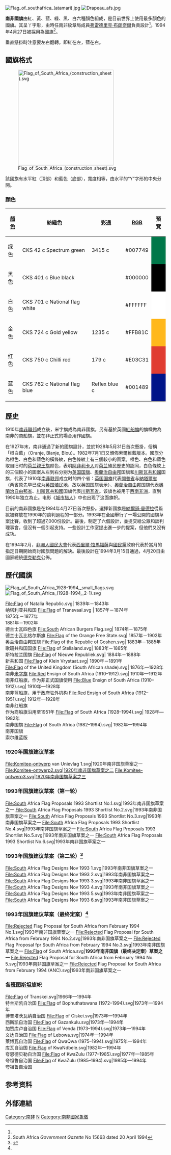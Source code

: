 {{NoteTA
| G1 = Country
| G2 = PP
| 1=zh-hans:非洲人国民大会; zh-hant:非洲人國民大會; zh-tw:非洲民族議會
}}
{{National flag infobox
|Name = 南非共和國
|Article = 國旗
|Image = Flag of South Africa.svg
|Use = 110110
|Symbol = 
|Proportion = 2:3
|Adoption = 1994年4月27日
|Design = 紅、黃、藍、綠、黑、白六種顏色組成，呈丫字形
|Designer = [[弗雷德里克·布朗奈爾|弗雷德里克·布朗奈爾]]<ref name="stormmg30510">{{cite news |url=https://www.storm.mg/lifestyle/30510?srcid=gAAAAABcwB3PDgtLMjWae5QRl_FGLxw7H9NiyTVjz_HJxrIn6ufKJSq91SMIk46aWaIW9-_hbAlLjtHM1-cII0jjnZtbY08-NA%253D%253D |title=融合與團結 南非現代國旗的故事 |publisher=風傳媒 |date=2014年4月28日 |accessdate=2019年4月24日 |archive-date=2021年4月21日 |archive-url=https://web.archive.org/web/20210421153214/https://www.storm.mg/lifestyle/30510?srcid=gAAAAABcwB3PDgtLMjWae5QRl_FGLxw7H9NiyTVjz_HJxrIn6ufKJSq91SMIk46aWaIW9-_hbAlLjtHM1-cII0jjnZtbY08-NA%253D%253D |dead-url=no }}</ref>
|Diminutive = 
|Name2 = 南非國旗
|Article2 = 
|Image2 = Flag of South Africa (1928–1994).svg
|Use2 = 110110
|Symbol2 = 
|Proportion2 = 2:3
|Adoption2 = 1928年5月31日（首次启用）<br/>1982年7月1日（稍作修改）
|Relinquished2 = 1994年4月20日
|Design2 = 國旗分為取自旧时[[王子旗|荷兰親王旗]]的橙色、白色和藍色的等寬橫條紋。白色條紋上有三個較小的標誌，从左到右分别为[[英国国旗|英国国旗]]、[[奥兰治自由邦|奥兰治自由邦]]国旗和[[德兰士瓦共和国|德兰士瓦共和国]]国旗。
|Diminutive2 = 
|Name3 = 
|Article3 = 
|Image3 = Naval_Ensign_of_South_Africa.svg
|Use3 = 000001
|Symbol3 = 
|Proportion3 = 2:3
|Adoption3 = 1994年9月29日
|Design3 = 
|Diminutive3 = 
}}

[[File:Flag_of_southafrica_(atamari).jpg|thumb]]
[[File:Drapeau_afs.jpg|thumb]]

'''南非國旗'''由紅、黃、藍、綠、黑、白六種顏色組成，是目前世界上使用最多顏色的國旗。其呈丫字形，由時任南非紋章局成員[[弗雷德里克·布朗奈爾|弗雷德里克·布朗奈爾]]負責設計<ref name="stormmg30510"/>。1994年4月27日被採用為國旗<ref>South Africa ''Government Gazette'' No 15663 dated 20 April 1994</ref>。

垂直懸掛時注意要左右翻轉，即紅在左，藍在右。

== 國旗格式 ==
[[File:Flag_of_South_Africa_(construction_sheet).svg|300px]]

該國旗有水平紅（頂部）和藍色（底部），寬度相等，由水平的“Y”字形的中央分開。

=== 顏色 ===
{| class="wikitable"
|- class="nowrap"
![[顏色|顏色]]
!紡織色
![[彩通|彩通]]
![[RGB|RGB]]
!預覽
|- style="text-align:left;"
|绿色
| CKS 42 c Spectrum green 
| 3415 c 
|#007749
| style="background: #007749;"|
|- style="text-align:left;"
|黑色
| CKS 401 c Blue black 
|
|#000000
| style="background:#000000;"|
|- style="text-align:left;"
|白色
| CKS 701 c National flag white
|
|#FFFFFF
| style="background:#FFFFFF;"|
|- style="text-align:left;"
|金色
| CKS 724 c Gold yellow 
| 1235 c 
|#FFB81C
| style="background: #FFB81C;"|
|- style="text-align:left;"
|红色
| CKS 750 c Chilli red 
| 179 c 
|#E03C31
| style="background: #E03C31;"|
|- style="text-align:left;"
|蓝色
| CKS 762 c National flag blue 
| Reflex blue c 
|#001489
| style="background: #001489;"|
|}

== 歷史 ==
1910年[[南非聯邦|南非聯邦]]成立後，米字旗成為南非國旗，另有基於英國[[紅船旗|紅船旗]]的旗幟做為南非的商船旗，並在非正式的場合用作國旗。

在1927年末，南非通過了新的國旗設計，並於1928年5月31日首次懸掛，俗稱「橙白藍」（Oranje, Blanje, Blou）。1982年7月1日又頒佈索爾維藍版本。國旗分為橙色、白色和藍色的橫條紋，白色條紋上有三個較小的圖案。橙色、白色和藍色取自旧时的[[王子旗|荷兰親王旗]]颜色，表明[[阿非利卡人|阿非利卡人]]对[[荷兰|荷兰]]殖民歷史的認同，白色條紋上的三個較小的圖案从左到右分别为[[英国国旗|英国国旗]]、[[奧蘭治自由邦|奧蘭治自由邦]]国旗和[[川斯瓦共和國|川斯瓦共和國]]国旗，代表了1910年[[南非联邦|南非联邦]]成立时的四个省：[[英国国旗|英国国旗]]代表[[開普省|開普省]]与[[納塔爾省|納塔爾省]]（两省原先早已成为[[英国殖民地|英国殖民地]]，故以英国国旗表示）、[[奧蘭治自由邦|奧蘭治自由邦]]国旗代表[[奧蘭治自由邦省|奧蘭治自由邦省]]、[[川斯瓦共和國|川斯瓦共和國]]国旗代表[[川斯瓦省|川斯瓦省]]。该旗也被用于[[西南非洲|西南非洲]]，直到1990年独立為止。电影《[[城市猎人_(电影)|城市猎人]]》中也出现了这面旗帜。

目前的南非國旗是在1994年4月27日首次懸掛。選擇新國旗是[[納爾遜·曼德拉|納爾遜·曼德拉]]從監獄被釋放在1990年的談判過程的一部分。1993年在全國舉行了一場公開的國旗草案比賽，收到了超過7,000份設計。最後，制定了六個設計，並提交給公眾和談判理事會，但沒有一個引起支持。一些設計工作室提出進一步的提案，但他們又沒有成功。

在1994年2月，[[非洲人國民大會|非洲人國民大會]]代表[[西里爾·拉馬福薩|西里爾·拉馬福薩]]與[[國民黨_(南非)|國民黨]]政府代表{{le|魯爾夫·梅耶爾|Roelf Meyer}}於當月的指定日期開始商討國旗問題的解決。最後設計在1994年3月15日通過，4月20日由國家總統[[德克勒克|德克勒克]]公佈。

== 歷代國旗 ==
[[File:Flag_of_South_Africa_1928-1994,_small_flags.svg|thumb]] 
[[File:Flag_of_South_Africa_(1928–1994,_2-1).svg|thumb]] 
<gallery>
File:Flag of Natalia Republic.svg|{{FIAV|historical|1}} 1839年－1843年<br>纳塔利亚共和国
File:Flag of Transvaal.svg |{{FIAV|historical|1}} 1857年－1874年<br>1875年－1877年<br>1881年－1902年<br>德兰士瓦四色旗
File:South African Burgers Flag.svg|{{FIAV|historical|1}} 1874年－1875年<br>德兰士瓦比格尔斯旗
File:Flag of the Orange Free State.svg|{{FIAV|historical|1}} 1857年－1902年<br>奥兰治自由邦国旗
File:Flag of the Republic of Goshen.svg|{{FIAV|historical|1}} 1883年－1885年<br>歌珊共和国国旗
File:Flag of Stellaland.svg|{{FIAV|historical|1}} 1883年－1885年<br>斯特拉兰国旗
File:Flag of Nieuwe Republiek.svg|{{FIAV|historical|1}} 1884年－1888年<br>新共和国
File:Flag of Klein Vrystaat.svg|{{FIAV|historical|1}} 1890年－1891年<br>{{span-tt|小自由邦|Klein Vrystaat}}
File:Flag of the United Kingdom (South African shade).svg|{{FIAV|historical|1}} 1876年—1928年<br>南非[[米字旗|米字旗]]
File:Red Ensign of South Africa (1910–1912).svg|{{FIAV|historical|1}} 1910年—1912年<br>南非红船旗，作为非正式国旗使用
File:Blue Ensign of South Africa (1910–1912).svg|{{FIAV|historical|1}} 1910年—1928年<br>南非蓝船旗，用于政府驻外机构
File:Red Ensign of South Africa (1912–1951).svg|{{FIAV|historical|1}} 1912年—1928年<br>南非红船旗<br>作为商船旗沿用至1951年
File:Flag of South Africa (1928–1994).svg|{{FIAV|historical|1}} 1928年—1982年<br>南非国旗
File:Flag of South Africa (1982–1994).svg|{{FIAV|historical|1}} 1982年—1994年<br>南非国旗<br>索尔维蓝版
</gallery>
=== 1920年国旗建议草案 ===
<gallery>
File:Komitee-ontwerp van Unievlag 1.svg|1920年南非国旗草案之一
File:Komitee-ontwerp2.svg|1920年南非国旗草案之二
File:Komitee-ontwerp3.svg|1920年南非国旗草案之三
</gallery>
=== 1993年国旗建议草案（第一轮） ===
<gallery>
File:South Africa Flag Proposals 1993 Shortlist No.1.svg|1993年南非国旗草案之一
File:South Africa Flag Proposals 1993 Shortlist No.2.svg|1993年南非国旗草案之一
File:South Africa Flag Proposals 1993 Shortlist No.3.svg|1993年南非国旗草案之一
File:South Africa Flag Proposals 1993 Shortlist No.4.svg|1993年南非国旗草案之一
File:South Africa Flag Proposals 1993 Shortlist No.5.svg|1993年南非国旗草案之一
File:South Africa Flag Proposals 1993 Shortlist No.6.svg|1993年南非国旗草案之一
</gallery>
=== 1993年国旗建议草案（第二轮）<ref name="#1">{{Cite web |url=https://repository.up.ac.za/xmlui/bitstream/handle/2263/50847/Brownell_Convergence_2015.pdf?sequence=1&isAllowed=y |title=存档副本 |access-date=2021-02-23 |archive-date=2019-11-13 |archive-url=https://web.archive.org/web/20191113175758/https://repository.up.ac.za/xmlui/bitstream/handle/2263/50847/Brownell_Convergence_2015.pdf?sequence=1&isAllowed=y |dead-url=no }}</ref> ===
<gallery>
File:South Africa Flag Designs Nov 1993 1.svg|1993年南非国旗草案之一
File:South Africa Flag Designs Nov 1993 2.svg|1993年南非国旗草案之一
File:South Africa Flag Designs Nov 1993 3.svg|1993年南非国旗草案之一
File:South Africa Flag Designs Nov 1993 4.svg|1993年南非国旗草案之一
File:South Africa Flag Designs Nov 1993 5.svg|1993年南非国旗草案之一
File:South Africa Flag Designs Nov 1993 6.svg|1993年南非国旗草案之一
</gallery>
=== 1993年国旗建议草案（最终定案）<ref name="#1"/> ===
<gallery>
File:Rejected Flag Proposal fpr South Africa from February 1994 No.1.svg|1993年南非国旗草案之一
File:Rejected Flag Proposal fpr South Africa from February 1994 No.2.svg|1993年南非国旗草案之一
File:Rejected Flag Proposal fpr South Africa from February 1994 No.3.svg|1993年南非国旗草案之一
File:Flag of South Africa.svg|'''1993年南非国旗（最终决定案）草案之一'''
File:Rejected Flag Proposal for South Africa from February 1994 No. 5.svg|1993年南非国旗草案之一
File:Rejected Flag Proposal for South Africa from February 1994 (ANC).svg|1993年南非国旗草案之一
</gallery>

=== 各[[班图斯坦|班图斯坦]]旗帜 ===
<gallery>
File:Flag of Transkei.svg|1966年—1994年<br>特兰斯凯自治国
File:Flag of Bophuthatswana (1972–1994).svg|1973年—1994年<br>博普塔茨瓦纳自治国
File:Flag of Ciskei.svg|1973年—1994年<br>西斯凯自治国
File:Flag of Gazankulu.svg|1973年—1994年<br>加赞库卢自治国
File:Flag of Venda (1973–1994).svg|1973年—1994年<br>文达自治国
File:Flag of Lebowa.svg|1974年—1994年<br>莱博瓦自治国
File:Flag of QwaQwa (1975–1994).svg|1975年—1994年<br>库瓦自治国
File:Flag of KwaNdbele.svg|1982年—1994年<br>夸恩德贝勒自治国
File:Flag of KwaZulu (1977–1985).svg|1977年—1985年<br>夸祖鲁自治国
File:Flag of KwaZulu (1985–1994).svg|1985年—1994年<br>夸祖鲁自治国

</gallery>

== 参考资料 ==
{{Reflist}}

== 外部連結 ==
{{Portal box|非洲|南非}}

{{非洲题目|国旗}}

[[Category:南非|Category:南非]]
[[Category:國旗|N]]
[[Category:南非國家象徵|Category:南非國家象徵]]